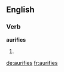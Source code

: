 ==English==

===Verb===
'''aurifies'''

# {{third-person singular of|aurify}}

[[de:aurifies]]
[[fr:aurifies]]